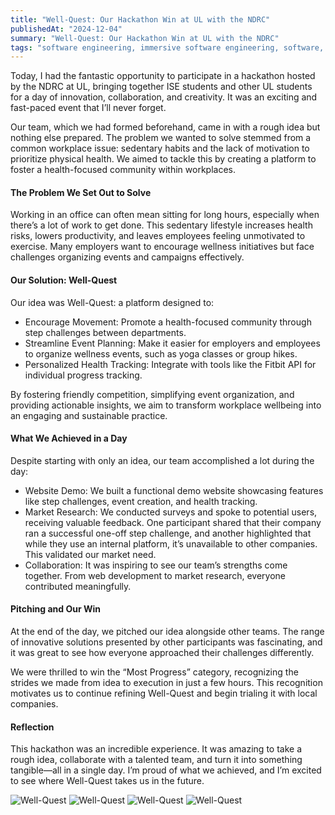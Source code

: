 ```yaml
---
title: "Well-Quest: Our Hackathon Win at UL with the NDRC"
publishedAt: "2024-12-04"
summary: "Well-Quest: Our Hackathon Win at UL with the NDRC"
tags: "software engineering, immersive software engineering, software, hackathon, startup"
---
```

Today, I had the fantastic opportunity to participate in a hackathon hosted by the NDRC at UL, bringing together ISE students and other UL students for a day of innovation, collaboration, and creativity. It was an exciting and fast-paced event that I’ll never forget.

Our team, which we had formed beforehand, came in with a rough idea but nothing else prepared. The problem we wanted to solve stemmed from a common workplace issue: sedentary habits and the lack of motivation to prioritize physical health. We aimed to tackle this by creating a platform to foster a health-focused community within workplaces.

#### The Problem We Set Out to Solve
Working in an office can often mean sitting for long hours, especially when there’s a lot of work to get done. This sedentary lifestyle increases health risks, lowers productivity, and leaves employees feeling unmotivated to exercise. Many employers want to encourage wellness initiatives but face challenges organizing events and campaigns effectively.

#### Our Solution: Well-Quest
Our idea was Well-Quest: a platform designed to:

- Encourage Movement: Promote a health-focused community through step challenges between departments.
- Streamline Event Planning: Make it easier for employers and employees to organize wellness events, such as yoga classes or group hikes.
- Personalized Health Tracking: Integrate with tools like the Fitbit API for individual progress tracking.

By fostering friendly competition, simplifying event organization, and providing actionable insights, we aim to transform workplace wellbeing into an engaging and sustainable practice.

#### What We Achieved in a Day
Despite starting with only an idea, our team accomplished a lot during the day:

- Website Demo: We built a functional demo website showcasing features like step challenges, event creation, and health tracking.
- Market Research: We conducted surveys and spoke to potential users, receiving valuable feedback. One participant shared that their company ran a successful one-off step challenge, and another highlighted that while they use an internal platform, it’s unavailable to other companies. This validated our market need.
- Collaboration: It was inspiring to see our team’s strengths come together. From web development to market research, everyone contributed meaningfully.

#### Pitching and Our Win
At the end of the day, we pitched our idea alongside other teams. The range of innovative solutions presented by other participants was fascinating, and it was great to see how everyone approached their challenges differently.

We were thrilled to win the “Most Progress” category, recognizing the strides we made from idea to execution in just a few hours. This recognition motivates us to continue refining Well-Quest and begin trialing it with local companies.

#### Reflection
This hackathon was an incredible experience. It was amazing to take a rough idea, collaborate with a talented team, and turn it into something tangible—all in a single day. I’m proud of what we achieved, and I’m excited to see where Well-Quest takes us in the future.

<img src="/photos/well-quest-dashboard.png" alt="Well-Quest" />
<img src="/photos/well-quest-events.png" alt="Well-Quest" />
<img src="/photos/well-quest-tracker.png" alt="Well-Quest" />
<img src="/photos/well-quest-leaderboard.png" alt="Well-Quest" />